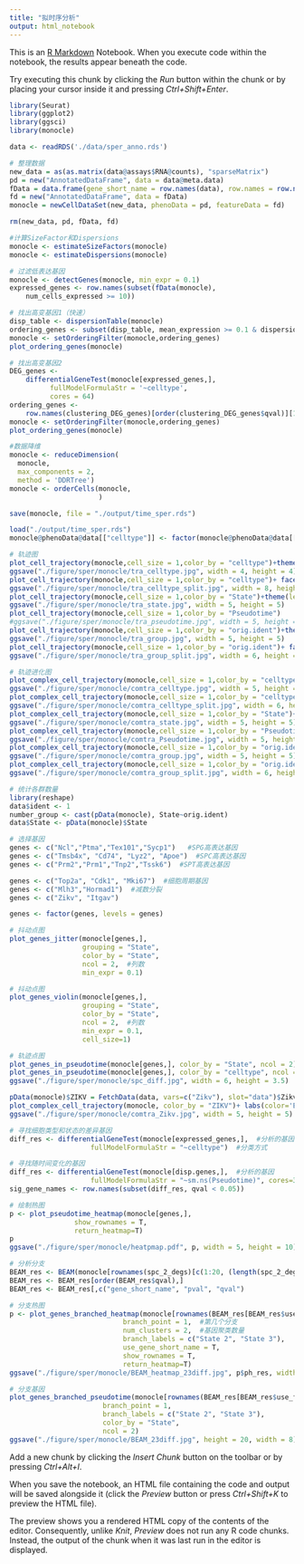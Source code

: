```yaml
---
title: "拟时序分析"
output: html_notebook
---
```


This is an [R Markdown](http://rmarkdown.rstudio.com) Notebook. When you execute code within the notebook, the results appear beneath the code. 

Try executing this chunk by clicking the *Run* button within the chunk or by placing your cursor inside it and pressing *Ctrl+Shift+Enter*. 

```r
library(Seurat)
library(ggplot2)
library(ggsci)
library(monocle)

data <- readRDS('./data/sper_anno.rds')
```


```r
# 整理数据
new_data = as(as.matrix(data@assays$RNA@counts), "sparseMatrix")
pd = new("AnnotatedDataFrame", data = data@meta.data)
fData = data.frame(gene_short_name = row.names(data), row.names = row.names(data))
fd = new("AnnotatedDataFrame", data = fData)
monocle = newCellDataSet(new_data, phenoData = pd, featureData = fd)

rm(new_data, pd, fData, fd)
```


```r
#计算SizeFactor和Dispersions
monocle <- estimateSizeFactors(monocle)
monocle <- estimateDispersions(monocle)
```
```r
# 过滤低表达基因
monocle <- detectGenes(monocle, min_expr = 0.1)
expressed_genes <- row.names(subset(fData(monocle),
    num_cells_expressed >= 10))

```


```r
# 找出高变基因1（快速）
disp_table <- dispersionTable(monocle)
ordering_genes <- subset(disp_table, mean_expression >= 0.1 & dispersion_empirical >= 1 * dispersion_fit)$gene_id
monocle <- setOrderingFilter(monocle,ordering_genes)
plot_ordering_genes(monocle)
```

```r
# 找出高变基因2
DEG_genes <-
    differentialGeneTest(monocle[expressed_genes,],
          fullModelFormulaStr = '~celltype',
          cores = 64)
ordering_genes <-
    row.names(clustering_DEG_genes)[order(clustering_DEG_genes$qval)][1:1000]
monocle <- setOrderingFilter(monocle,ordering_genes)
plot_ordering_genes(monocle)
```

```r
#数据降维
monocle <- reduceDimension(
  monocle,
  max_components = 2,
  method = 'DDRTree')
monocle <- orderCells(monocle,
                      )
```


```r
save(monocle, file = "./output/time_sper.rds")
```

```r
load("./output/time_sper.rds")
monocle@phenoData@data[["celltype"]] <- factor(monocle@phenoData@data[["celltype"]], levels = c("Spermatogonia", "Spermatocyte", "Spermatids"))
```


```r
# 轨迹图
plot_cell_trajectory(monocle,cell_size = 1,color_by = "celltype")+theme(legend.title = element_blank())+theme(legend.text = element_text(size=10))
ggsave("./figure/sper/monocle/tra_celltype.jpg", width = 4, height = 4)
plot_cell_trajectory(monocle,cell_size = 1,color_by = "celltype")+ facet_wrap(~celltype, nrow = 1)+theme(legend.title = element_blank())+theme(legend.text = element_text(size=12))
ggsave("./figure/sper/monocle/tra_celltype_split.jpg", width = 8, height = 4)
plot_cell_trajectory(monocle,cell_size = 1,color_by = "State")+theme(legend.text = element_text(size=12))
ggsave("./figure/sper/monocle/tra_state.jpg", width = 5, height = 5)
plot_cell_trajectory(monocle,cell_size = 1,color_by = "Pseudotime")
#ggsave("./figure/sper/monocle/tra_pseudotime.jpg", width = 5, height = 5)
plot_cell_trajectory(monocle,cell_size = 1,color_by = "orig.ident")+theme(legend.title = element_blank())+theme(legend.text = element_text(size=12))
ggsave("./figure/sper/monocle/tra_group.jpg", width = 5, height = 5)
plot_cell_trajectory(monocle,cell_size = 1,color_by = "orig.ident")+ facet_wrap(~orig.ident, nrow = 1)+theme(legend.title = element_blank())+theme(legend.text = element_text(size=12))
ggsave("./figure/sper/monocle/tra_group_split.jpg", width = 6, height = 4)
```

```r
# 轨迹进化图
plot_complex_cell_trajectory(monocle,cell_size = 1,color_by = "celltype")+theme(legend.title = element_blank())+theme(legend.text = element_text(size=12))
ggsave("./figure/sper/monocle/comtra_celltype.jpg", width = 5, height = 4.5)
plot_complex_cell_trajectory(monocle,cell_size = 1,color_by = "celltype")+ facet_wrap(~celltype, nrow = 1)+theme(legend.title = element_blank())+theme(legend.text = element_text(size=12))
ggsave("./figure/sper/monocle/comtra_celltype_split.jpg", width = 6, height = 4)
plot_complex_cell_trajectory(monocle,cell_size = 1,color_by = "State")+theme(legend.text = element_text(size=12))
ggsave("./figure/sper/monocle/comtra_state.jpg", width = 5, height = 5)
plot_complex_cell_trajectory(monocle,cell_size = 1,color_by = "Pseudotime")
ggsave("./figure/sper/monocle/comtra_Pseudotime.jpg", width = 5, height = 5)
plot_complex_cell_trajectory(monocle,cell_size = 1,color_by = "orig.ident")+theme(legend.title = element_blank())+theme(legend.text = element_text(size=12))
ggsave("./figure/sper/monocle/comtra_group.jpg", width = 5, height = 5)
plot_complex_cell_trajectory(monocle,cell_size = 1,color_by = "orig.ident")+ facet_wrap(~orig.ident, nrow = 1)+theme(legend.title = element_blank())+theme(legend.text = element_text(size=12))
ggsave("./figure/sper/monocle/comtra_group_split.jpg", width = 6, height = 4)
```
```r
# 统计各群数量
library(reshape)
data$ident <- 1
number_group <- cast(pData(monocle), State~orig.ident) 
data$State <- pData(monocle)$State
```

```r
# 选择基因
genes <- c("Ncl","Ptma","Tex101","Sycp1")   #SPG高表达基因
genes <- c("Tmsb4x", "Cd74", "Lyz2", "Apoe")  #SPC高表达基因
genes <- c("Prm2","Prm1","Tnp2","Tssk6")  #SPT高表达基因

genes <- c("Top2a", "Cdk1", "Mki67")  #细胞周期基因
genes <- c("Mlh3","Hormad1")  #减数分裂
genes <- c("Zikv", "Itgav")

genes <- factor(genes, levels = genes)
```


```r
# 抖动点图
plot_genes_jitter(monocle[genes,],
                  grouping = "State",
                  color_by = "State",
                  ncol = 2,  #列数
                  min_expr = 0.1)
```


```r
# 抖动点图
plot_genes_violin(monocle[genes,],
                  grouping = "State",
                  color_by = "State",
                  ncol = 2,  #列数
                  min_expr = 0.1,
                  cell_size=1)
```


```r
# 轨迹点图
plot_genes_in_pseudotime(monocle[genes,], color_by = "State", ncol = 2)
plot_genes_in_pseudotime(monocle[genes,], color_by = "celltype", ncol = 2)+theme(legend.title = element_blank())+theme(legend.text = element_text(size=14))+theme(plot.title = element_text(size=14))
ggsave("./figure/sper/monocle/spc_diff.jpg", width = 6, height = 3.5)
```

```r
pData(monocle)$ZIKV = FetchData(data, vars=c("Zikv"), slot="data")$Zikv
plot_complex_cell_trajectory(monocle, color_by = "ZIKV")+ labs(color='Expression of ZIKV') + scale_color_gsea() 
ggsave("./figure/sper/monocle/comtra_Zikv.jpg", width = 5, height = 5)
```


```r
# 寻找细胞类型和状态的差异基因
diff_res <- differentialGeneTest(monocle[expressed_genes,],  #分析的基因
                    fullModelFormulaStr = "~celltype")  #分类方式
```

```r
# 寻找随时间变化的基因
diff_res <- differentialGeneTest(monocle[disp.genes,],  #分析的基因
                    fullModelFormulaStr = "~sm.ns(Pseudotime)", cores=32) 
sig_gene_names <- row.names(subset(diff_res, qval < 0.05))
```


```r
# 绘制热图
p <- plot_pseudotime_heatmap(monocle[genes,],
                show_rownames = T, 
                return_heatmap=T)
p
ggsave("./figure/sper/monocle/heatpmap.pdf", p, width = 5, height = 10)
```




```r
# 分析分支
BEAM_res <- BEAM(monocle[rownames(spc_2_degs)[c(1:20, (length(spc_2_degs$avg_log2FC)-20):length(spc_2_degs$avg_log2FC))],], branch_point = 1)
BEAM_res <- BEAM_res[order(BEAM_res$qval),]
BEAM_res <- BEAM_res[,c("gene_short_name", "pval", "qval")
```


```r
# 分支热图
p <- plot_genes_branched_heatmap(monocle[rownames(BEAM_res[BEAM_res$use_for_ordering=="TRUE",]),],
                            branch_point = 1,  #第几个分支
                            num_clusters = 2,  #基因聚类数量
                            branch_labels = c("State 2", "State 3"),
                            use_gene_short_name = T,
                            show_rownames = T,
                            return_heatmap=T)
ggsave("./figure/sper/monocle/BEAM_heatmap_23diff.jpg", p$ph_res, width = 4, height = 4)
```

```r
# 分支基因
plot_genes_branched_pseudotime(monocle[rownames(BEAM_res[BEAM_res$use_for_ordering=="TRUE",]),],
                       branch_point = 1,
                       branch_labels = c("State 2", "State 3"),
                       color_by = "State",
                       ncol = 2)
ggsave("./figure/sper/monocle/BEAM_23diff.jpg", height = 20, width = 8)
```




Add a new chunk by clicking the *Insert Chunk* button on the toolbar or by pressing *Ctrl+Alt+I*.

When you save the notebook, an HTML file containing the code and output will be saved alongside it (click the *Preview* button or press *Ctrl+Shift+K* to preview the HTML file).

The preview shows you a rendered HTML copy of the contents of the editor. Consequently, unlike *Knit*, *Preview* does not run any R code chunks. Instead, the output of the chunk when it was last run in the editor is displayed.

